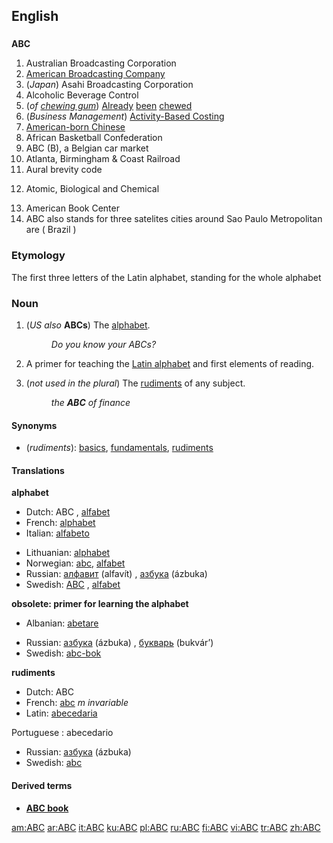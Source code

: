 {{see|abc}}
==English==

==={{initialism}}===
'''ABC'''

# Australian Broadcasting Corporation
# [[wikipedia:American_Broadcasting_Company|American Broadcasting Company]]
# (''Japan'') Asahi Broadcasting Corporation
# Alcoholic Beverage Control
# (''of [[chewing gum]]'') [[Already]] [[been]] [[chew]]ed
# (''Business Management'') [[w:Activity-based costing|Activity-Based Costing]]
# [[w:American-born Chinese|American-born Chinese]]
# African Basketball Confederation
# ABC (B), a Belgian car market
# Atlanta, Birmingham & Coast Railroad
# Aural brevity code
# {{Military}} Atomic, Biological and Chemical
# American Book Center
# ABC also stands for three satelites cities around Sao Paulo Metropolitan are  ( Brazil )

===Etymology===
The first three letters of the Latin alphabet, standing for the whole alphabet

===Noun===
{{en-noun}}

# (''US also'' '''ABCs''') {{uncountable}} The [[alphabet]].
#: ''Do you know your ABCs?''
# {{obsolete}} A primer for teaching the [[Latin alphabet]] and first elements of reading.
# (''not used in the plural'') The [[rudiment]]s of any subject.
#: ''the '''ABC''' of finance''

====Synonyms====
*(''rudiments''): [[basic]]s, [[fundamental]]s, [[rudiment]]s

====Translations====
'''alphabet'''
{{top}}
*Dutch: ABC {{n}}, [[alfabet]] {{n}}
*French: [[alphabet]] {{m}}
*Italian: [[alfabeto]] {{m}}
{{mid}}
*Lithuanian: [[alphabet#Lithuanian|alphabet]] {{m}}
*Norwegian: [[abc]], [[alfabet]] {{n}}
*Russian: [[алфавит]] (alfavít) {{m}}, [[азбука#Russian|азбука]] (ázbuka) {{f}}
*Swedish: [[ABC#Swedish|ABC]] {{n}}, [[alfabet]] {{n}}
{{bottom}}

'''obsolete: primer for learning the alphabet'''
{{top}}
*Albanian: [[abetare]]
{{mid}}
*Russian: [[азбука]] (ázbuka) {{f}}, [[букварь]] (bukvár’) {{m}}
*Swedish: [[abc-bok]] {{c}}
{{bottom}}

'''rudiments'''
{{top}}
*Dutch: ABC {{n}}
*French: [[abc]] ''m invariable''
*Latin: [[abecedaria]] {{f}}
{{mid}}
Portuguese :  abecedario
*Russian: [[азбука#Russian|азбука]] (ázbuka) {{f}}
*Swedish: [[abc]] {{n}}
{{bottom}}

====Derived terms====
*'''[[ABC book]]'''<!-- a primer. Shakespeare, ''King John, I-i'', as an "absey" book-->

[[am:ABC]]
[[ar:ABC]]
[[it:ABC]]
[[ku:ABC]]
[[pl:ABC]]
[[ru:ABC]]
[[fi:ABC]]
[[vi:ABC]]
[[tr:ABC]]
[[zh:ABC]]